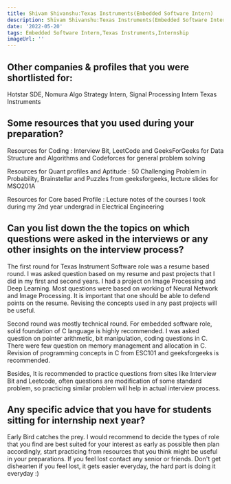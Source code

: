 ```yaml
---
title: Shivam Shivanshu:Texas Instruments(Embedded Software Intern)
description: Shivam Shivanshu:Texas Instruments(Embedded Software Intern)
date: '2022-05-20'
tags: Embedded Software Intern,Texas Instruments,Internship
imageUrl: ''
---
```


## Other companies & profiles that you were shortlisted for:
Hotstar SDE, Nomura Algo Strategy Intern, Signal Processing Intern Texas Instruments

## Some resources that you used during your preparation?
Resources for Coding : 
Interview Bit, LeetCode and GeeksForGeeks for Data Structure and Algorithms and Codeforces for general problem solving

Resources for Quant profiles and Aptitude :
50 Challenging Problem in Probability, Brainstellar and Puzzles from geeksforgeeks, lecture slides for MSO201A

Resources for Core based Profile :
Lecture notes of the courses I took during my 2nd year undergrad in Electrical Engineering

## Can you list down the the topics on which questions were asked in the interviews or any other insights on the interview process?
The first round for Texas Instrument Software role was a resume based round. I was asked question based on my resume and past projects that I did in my first and second years. I had a project on Image Processing and Deep Learning. Most questions were based on working of Neural Network and Image Processing. It is important that one should be able to defend points on the resume. Revising the concepts used in any past projects will be useful.

Second round was mostly technical round. For embedded software role, solid foundation of C language is highly recommended. I was asked question on pointer arithmetic, bit manipulation, coding questions in C. There were few question on memory management and allocation in C. Revision of programming concepts in C from ESC101 and geeksforgeeks is recommended. 

Besides, It is recommended to practice questions from sites like Interview Bit and Leetcode, often questions are modification of some standard problem, so practicing similar problem will help in actual interview process.
## Any specific advice that you have for students sitting for internship next year?
Early Bird catches the prey. I would recommend to decide the types of role that you find are best suited for your interest as early as possible then plan accordingly, start practicing from resources that you think might be useful in your preparations. If you feel lost contact any senior or friends. Don't get dishearten if you feel lost, it gets easier everyday, the hard part is doing it everyday :)

